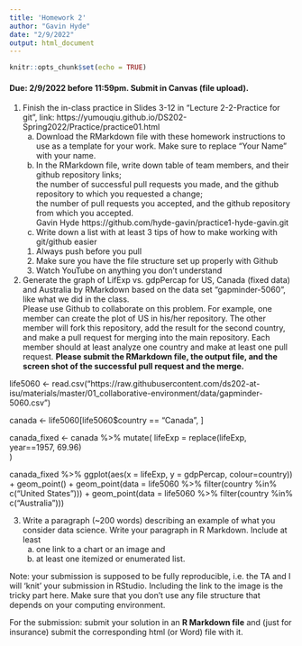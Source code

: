 ```yaml
---
title: 'Homework 2'
author: "Gavin Hyde"
date: "2/9/2022"
output: html_document
---
```


```r
knitr::opts_chunk$set(echo = TRUE)
```

#### Due: 2/9/2022 before 11:59pm. Submit in Canvas (file upload).

1. Finish the in-class practice in Slides 3-12 in "Lecture 2-2-Practice for git", link: https://yumouqiu.github.io/DS202-Spring2022/Practice/practice01.html  
    a. Download the RMarkdown file with these homework instructions to use as a template for your work. Make sure to replace "Your Name" with your name.  
    b. In the RMarkdown file, write down table of team members, and their github repository links;   
the number of successful pull requests you made, and the github repository to which you requested a change;  
the number of pull requests you accepted, and the github repository from which you accepted.  
Gavin Hyde https://github.com/hyde-gavin/practice1-hyde-gavin.git
    c. Write down a list with at least 3 tips of how to make working with git/github easier  
      1. Always push before you pull
      2. Make sure you have the file structure set up properly with Github
      3. Watch YouTube on anything you don't understand
      
2. Generate the graph of LifExp vs. gdpPercap for US, Canada (fixed data) and Australia by RMarkdown based on the data set "gapminder-5060", like what we did in the class.  
Please use Github to collaborate on this problem. For example, one member can create the plot of US in his/her repository. The other member will fork this repository, add the result for the second country, and make a pull request for merging into the main repository. Each member should at least analyze one country and make at least one pull request. **Please submit the RMarkdown file, the output file, and the screen shot of the successful pull request and the merge.**

life5060 <- read.csv("https://raw.githubusercontent.com/ds202-at-isu/materials/master/01_collaborative-environment/data/gapminder-5060.csv")

canada <- life5060[life5060$country == "Canada", ]

canada_fixed <- canada %>% mutate(
  lifeExp = replace(lifeExp, year==1957, 69.96)  
)


canada_fixed %>% 
  ggplot(aes(x = lifeExp, y = gdpPercap, colour=country)) + geom_point() +
  geom_point(data = life5060 %>% 
              filter(country %in% c("United States"))) + 
  geom_point(data = life5060 %>% 
             filter(country %in% c("Australia")))


3. Write a paragraph (~200 words) describing an example of what you consider data science. Write your paragraph in R Markdown. Include at least 
    a. one link to a chart or an image and 
    b. at least one itemized or enumerated list.
    

Note: your submission is supposed to be fully reproducible, i.e. the TA and I will 'knit' your submission in RStudio. Including the link to the image is the tricky part here. Make sure that you don't use any file structure that depends on your computing environment.


For the submission: submit your solution in an **R Markdown file** and (just for insurance) submit the corresponding html (or Word) file with it. 
